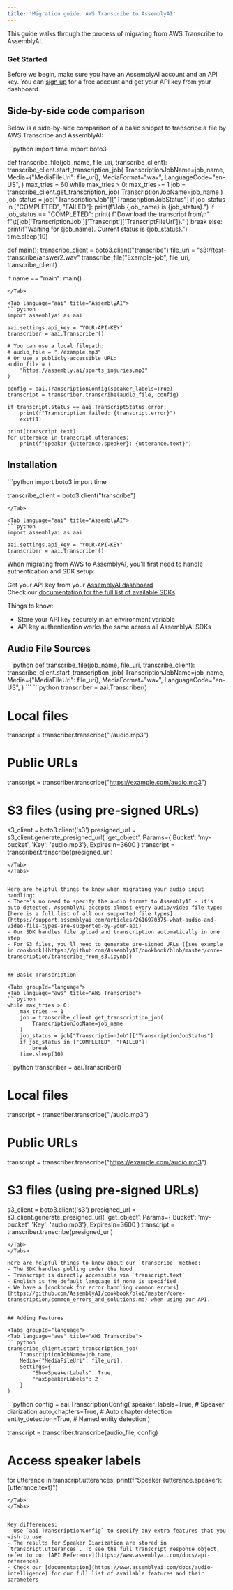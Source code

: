 ```yaml
---
title: 'Migration guide: AWS Transcribe to AssemblyAI'
---
```






This guide walks through the process of migrating from AWS Transcribe to AssemblyAI.

### Get Started

Before we begin, make sure you have an AssemblyAI account and an API key. You can [sign up](https://assemblyai.com/dashboard/signup) for a free account and get your API key from your dashboard.


## Side-by-side code comparison

Below is a side-by-side comparison of a basic snippet to transcribe a file by AWS Transcribe and AssemblyAI:

<Tabs groupId="language">
<Tab language="aws" title="AWS Transcribe">
```python 
import time
import boto3

def transcribe_file(job_name, file_uri, transcribe_client):
    transcribe_client.start_transcription_job(
        TranscriptionJobName=job_name,
        Media={"MediaFileUri": file_uri},
        MediaFormat="wav",
        LanguageCode="en-US",
    )
    max_tries = 60
    while max_tries > 0:
        max_tries -= 1
        job = transcribe_client.get_transcription_job(
            TranscriptionJobName=job_name
        )
        job_status = job["TranscriptionJob"]["TranscriptionJobStatus"]
        if job_status in ["COMPLETED", "FAILED"]:
            print(f"Job {job_name} is {job_status}.")
            if job_status == "COMPLETED":
                print(
                    f"Download the transcript from\n"
                    f"\t{job['TranscriptionJob']['Transcript']['TranscriptFileUri']}."
                )
            break
        else:
            print(f"Waiting for {job_name}. Current status is {job_status}.")
        time.sleep(10)

def main():
    transcribe_client = boto3.client("transcribe")
    file_uri = "s3://test-transcribe/answer2.wav"
    transcribe_file("Example-job", file_uri, transcribe_client)

if name == "main":
    main()
```
</Tab>

<Tab language="aai" title="AssemblyAI">
```python
import assemblyai as aai

aai.settings.api_key = "YOUR-API-KEY"
transcriber = aai.Transcriber()

# You can use a local filepath:
# audio_file = "./example.mp3"
# Or use a publicly-accessible URL:
audio_file = (
    "https://assembly.ai/sports_injuries.mp3"
)

config = aai.TranscriptionConfig(speaker_labels=True)
transcript = transcriber.transcribe(audio_file, config)

if transcript.status == aai.TranscriptStatus.error:
    print(f"Transcription failed: {transcript.error}")
    exit(1)

print(transcript.text)
for utterance in transcript.utterances:
    print(f"Speaker {utterance.speaker}: {utterance.text}")
```
</Tab>
</Tabs>

## Installation

<Tabs groupId="language">
<Tab language="aws" title="AWS Transcribe">
```python
import boto3
import time

transcribe_client = boto3.client("transcribe")
```
</Tab>

<Tab language="aai" title="AssemblyAI">
```python
import assemblyai as aai

aai.settings.api_key = "YOUR-API-KEY"
transcriber = aai.Transcriber()
```
</Tab>
</Tabs>



When migrating from AWS to AssemblyAI, you'll first need to handle authentication and SDK setup:

Get your API key from your [AssemblyAI dashboard](https://www.assemblyai.com/dashboard/login) \
Check our [documentation for the full list of available SDKs](https://www.assemblyai.com/docs/#quickstart)

Things to know:
- Store your API key securely in an environment variable
- API key authentication works the same across all AssemblyAI SDKs


## Audio File Sources

<Tabs groupId="language">
<Tab language="aws" title="AWS Transcribe">
```python
def transcribe_file(job_name, file_uri, transcribe_client):
    transcribe_client.start_transcription_job(
        TranscriptionJobName=job_name,
        Media={"MediaFileUri": file_uri},
        MediaFormat="wav",
        LanguageCode="en-US",
    )
```
</Tab>

<Tab language="aai" title="AssemblyAI">
```python
transcriber = aai.Transcriber()

# Local files
transcript = transcriber.transcribe("./audio.mp3")

# Public URLs
transcript = transcriber.transcribe("https://example.com/audio.mp3")

# S3 files (using pre-signed URLs)
s3_client = boto3.client('s3')
presigned_url = s3_client.generate_presigned_url(
    'get_object',
    Params={'Bucket': 'my-bucket', 'Key': 'audio.mp3'},
    ExpiresIn=3600
)
transcript = transcriber.transcribe(presigned_url)
```
</Tab>
</Tabs>


Here are helpful things to know when migrating your audio input handling:
- There's no need to specify the audio format to AssemblyAI - it's auto-detected. AssemblyAI accepts almost every audio/video file type: [here is a full list of all our supported file types](https://support.assemblyai.com/articles/2616970375-what-audio-and-video-file-types-are-supported-by-your-api)
- Our SDK handles file upload and transcription automatically in one step
- For S3 files, you'll need to generate pre-signed URLs ([see example in cookbook](https://github.com/AssemblyAI/cookbook/blob/master/core-transcription/transcribe_from_s3.ipynb))


## Basic Transcription

<Tabs groupId="language">
<Tab language="aws" title="AWS Transcribe">
```python
while max_tries > 0:
    max_tries -= 1
    job = transcribe_client.get_transcription_job(
        TranscriptionJobName=job_name
    )
    job_status = job["TranscriptionJob"]["TranscriptionJobStatus"]
    if job_status in ["COMPLETED", "FAILED"]:
        break
    time.sleep(10)
```
</Tab>

<Tab language="aai" title="AssemblyAI">
```python
transcriber = aai.Transcriber()

# Local files
transcript = transcriber.transcribe("./audio.mp3")

# Public URLs
transcript = transcriber.transcribe("https://example.com/audio.mp3")

# S3 files (using pre-signed URLs)
s3_client = boto3.client('s3')
presigned_url = s3_client.generate_presigned_url(
    'get_object',
    Params={'Bucket': 'my-bucket', 'Key': 'audio.mp3'},
    ExpiresIn=3600
)
transcript = transcriber.transcribe(presigned_url)
```
</Tab>
</Tabs>

Here are helpful things to know about our `transcribe` method:
- The SDK handles polling under the hood
- Transcript is directly accessible via `transcript.text`
- English is the default language if none is specified
- We have a [cookbook for error handling common errors](https://github.com/AssemblyAI/cookbook/blob/master/core-transcription/common_errors_and_solutions.md) when using our API.


## Adding Features

<Tabs groupId="language">
<Tab language="aws" title="AWS Transcribe">
```python
transcribe_client.start_transcription_job(
    TranscriptionJobName=job_name,
    Media={"MediaFileUri": file_uri},
    Settings={
        "ShowSpeakerLabels": True,
        "MaxSpeakerLabels": 2
    }
)
```
</Tab>

<Tab language="aai" title="AssemblyAI">
```python
config = aai.TranscriptionConfig(
    speaker_labels=True,           # Speaker diarization
    auto_chapters=True,           # Auto chapter detection
    entity_detection=True,        # Named entity detection
)

transcript = transcriber.transcribe(audio_file, config)

# Access speaker labels
for utterance in transcript.utterances:
    print(f"Speaker {utterance.speaker}: {utterance.text}")
```
</Tab>
</Tabs>


Key differences:
- Use `aai.TranscriptionConfig` to specify any extra features that you wish to use
- The results for Speaker Diarization are stored in `transcript.utterances`. To see the full transcript response object, refer to our [API Reference](https://www.assemblyai.com/docs/api-reference).
- Check our [documentation](https://www.assemblyai.com/docs/audio-intelligence) for our full list of available features and their parameters

